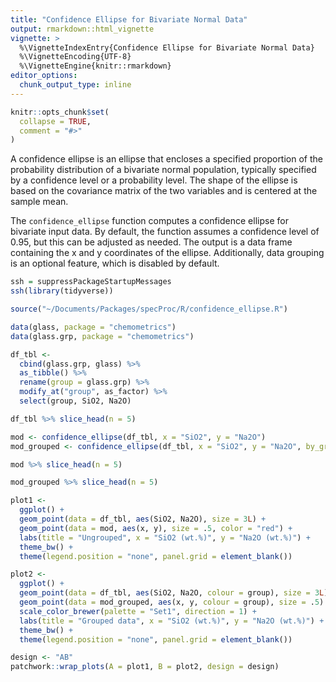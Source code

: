 ```yaml
---
title: "Confidence Ellipse for Bivariate Normal Data"
output: rmarkdown::html_vignette
vignette: >
  %\VignetteIndexEntry{Confidence Ellipse for Bivariate Normal Data}
  %\VignetteEncoding{UTF-8}
  %\VignetteEngine{knitr::rmarkdown}
editor_options: 
  chunk_output_type: inline
---
```


```r
knitr::opts_chunk$set(
  collapse = TRUE,
  comment = "#>"
)
```

A confidence ellipse is an ellipse that encloses a specified proportion of the probability distribution of a bivariate normal population, typically specified by a confidence level or a probability level. The shape of the ellipse is based on the covariance matrix of the two variables and is centered at the sample mean. 

The `confidence_ellipse` function computes a confidence ellipse for bivariate input data. By default, the function assumes a confidence level of 0.95, but this can be adjusted as needed. The output is a data frame containing the x and y coordinates of the ellipse. Additionally, data grouping is an optional feature, which is disabled by default.

```r
ssh = suppressPackageStartupMessages
ssh(library(tidyverse))
```

```r
source("~/Documents/Packages/specProc/R/confidence_ellipse.R")
```

```r
data(glass, package = "chemometrics")
data(glass.grp, package = "chemometrics")
```

```r
df_tbl <-
  cbind(glass.grp, glass) %>%
  as_tibble() %>%
  rename(group = glass.grp) %>%
  modify_at("group", as_factor) %>% 
  select(group, SiO2, Na2O)
```

```r
df_tbl %>% slice_head(n = 5)
```

```r
mod <- confidence_ellipse(df_tbl, x = "SiO2", y = "Na2O")
mod_grouped <- confidence_ellipse(df_tbl, x = "SiO2", y = "Na2O", by_group = TRUE)
```

```r
mod %>% slice_head(n = 5)
```

```r
mod_grouped %>% slice_head(n = 5)
```

```r
plot1 <- 
  ggplot() +
  geom_point(data = df_tbl, aes(SiO2, Na2O), size = 3L) +
  geom_point(data = mod, aes(x, y), size = .5, color = "red") +
  labs(title = "Ungrouped", x = "SiO2 (wt.%)", y = "Na2O (wt.%)") +
  theme_bw() +
  theme(legend.position = "none", panel.grid = element_blank())
```

```r
plot2 <- 
  ggplot() +
  geom_point(data = df_tbl, aes(SiO2, Na2O, colour = group), size = 3L) +
  geom_point(data = mod_grouped, aes(x, y, colour = group), size = .5) +
  scale_color_brewer(palette = "Set1", direction = 1) +
  labs(title = "Grouped data", x = "SiO2 (wt.%)", y = "Na2O (wt.%)") +
  theme_bw() +
  theme(legend.position = "none", panel.grid = element_blank())
```

```r
design <- "AB"
patchwork::wrap_plots(A = plot1, B = plot2, design = design)
```

